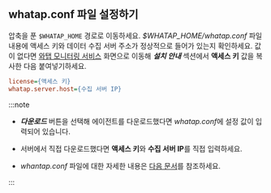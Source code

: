 ## whatap.conf 파일 설정하기

압축을 푼 `$WHATAP_HOME` 경로로 이동하세요. *$WHATAP_HOME/whatap.conf* 파일 내용에 액세스 키와 데이터 수집 서버 주소가 정상적으로 들어가 있는지 확인하세요. 값이 없다면 [와탭 모니터링 서비스](https://service.whatap.io) 화면으로 이동해 ***설치 안내*** 섹션에서 **액세스 키** 값을 복사한 다음 붙여넣기하세요.

```ini title=$WHATAP_HOME/whatap.conf
license={액세스 키}
whatap.server.host={수집 서버 IP}
```

:::note

* ***다운로드*** 버튼을 선택해 에이전트를 다운로드했다면 *whatap.conf*에 설정 값이 입력되어 있습니다. 

* 서버에서 직접 다운로드했다면 **액세스 키**와 **수집 서버 IP**를 직접 입력하세요.

* *whantap.conf* 파일에 대한 자세한 내용은 [다음 문서](set-agent)를 참조하세요.

:::